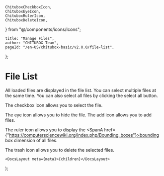 	ChituboxCheckboxIcon,
	ChituboxEyeIcon,
	ChituboxRulerIcon,
	ChituboxDeleteIcon,
} from "@/components/icons/Icons";

	title: "Manage Files",
	author: "CHITUBOX Team",
	pageId: "/en-US/chitubox-basic/v2.0.0/file-list",
};

# File List

All loaded files are displayed in the file list. You can select multiple files at the same time. You can also select all files by clicking the select all button.

<ImageContainer>
	<AntdImage
		src={"/images/docs/en-US/chitubox-basic/2.x.x/007-file-list-panel.png"}
	/>
</ImageContainer>

The checkbox icon <ChituboxCheckboxIcon /> allows you to select the file.

The eye icon <ChituboxEyeIcon /> allows you to hide the file. The add icon allows you to add files.

The ruler icon <ChituboxRulerIcon /> allows you to display the <SpanA href={"https://computersciencewiki.org/index.php/Bounding_boxes"}>bounding box</SpanA> dimension of all files.

The trash icon <ChituboxDeleteIcon /> allows you to delete the selected files.

	<DocsLayout meta={meta}>{children}</DocsLayout>
);
